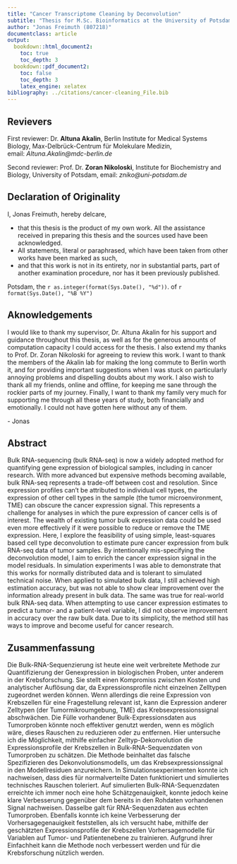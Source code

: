 ```yaml
---
title: "Cancer Transcriptome Cleaning by Deconvolution"
subtitle: "Thesis for M.Sc. Bioinformatics at the University of Potsdam"
author: "Jonas Freimuth (807218)"
documentclass: article
output:
  bookdown::html_document2:
    toc: true
    toc_depth: 3
  bookdown::pdf_document2:
    toc: false
    toc_depth: 3
    latex_engine: xelatex
bibliography: ../citations/cancer-cleaning_File.bib
---
```


\vspace*{\fill}

## Revievers {.unlisted .unnumbered}

First reviewer: Dr. **Altuna Akalin**, Berlin Institute for Medical Systems
Biology, Max-Delbrück-Centrum für Molekulare Medizin,
email:&nbsp;*Altuna.Akalin@mdc-berlin.de*

Second reviewer: Prof. Dr. **Zoran Nikoloski**, Institute for Biochemistry and
Biology, University of Potsdam, email:&nbsp;*zniko@uni-potsdam.de*

\newpage

## Declaration of Originality {.unnumbered}

I, Jonas Freimuth, hereby delcare,

* that this thesis is the product of my own work. All the assistance received in
  preparing this thesis and the sources used have been acknowledged.
* All statements, literal or paraphrased, which have been taken from other works
  have been marked as such,
* and that this work is not in its entirety, nor in substantial parts, part of
  another examination procedure, nor has it been previously published.

Potsdam, the `r as.integer(format(Sys.Date(), "%d"))`. of
`r format(Sys.Date(), "%B %Y")`

\newpage

## Aknowledgements {.unnumbered}

I would like to thank my supervisor, Dr. Altuna Akalin for his support and
guidance throughout this thesis, as well as for the generous amounts of
computation capacity I could access for the thesis. I also extend my thanks to
Prof. Dr. Zoran Nikoloski for agreeing to review this work. I want to thank the
members of the Akalin lab for making the long commute to Berlin worth it, and
for providing important suggestions when I was stuck on particularly annoying
problems and dispelling doubts about my work. I also wish to thank all my
friends, online and offline, for keeping me sane through the rockier parts of my
journey. Finally, I want to thank my family very much for supporting me through
all these years of study, both financially and emotionally. I could not have
gotten here without any of them.

\- Jonas

\newpage

## Abstract {.unnumbered}

Bulk RNA-sequencing (bulk RNA-seq) is now a widely adopted method for
quantifying gene expression of biological samples, including in cancer research.
With more advanced but expensive methods becoming available, bulk RNA-seq
represents a trade-off between cost and resolution. Since expression profiles
can't be attributed to individual cell types, the expression of other cell types
in the sample (the tumor microenvironment, TME) can obscure the cancer
expression signal. This represents a challenge for analyses in which the pure
expression of cancer cells is of interest. The wealth of existing tumor bulk
expression data could be used even more effectively if it were possible to
reduce or remove the TME expression. Here, I explore the feasibility of using
simple, least-squares based cell type deconvolution to estimate pure cancer
expression from bulk RNA-seq data of tumor samples. By intentionally
mis-specifying the deconvolution model, I aim to enrich the cancer expression
signal in the model residuals. In simulation experiments I was able to
demonstrate that this works for normally distributed data and is tolerant to
simulated technical noise. When applied to simulated bulk data, I still achieved
high estimation accuracy, but was not able to show clear improvement over the
information already present in bulk data. The same was true for real-world bulk
RNA-seq data. When attempting to use cancer expression estimates to predict a
tumor- and a patient-level variable, I did not observe improvement in accuracy
over the raw bulk data. Due to its simplicity, the method still has ways to
improve and become useful for cancer research.

\newpage

## Zusammenfassung {.unnumbered}

Die Bulk-RNA-Sequenzierung ist heute eine weit verbreitete Methode zur
Quantifizierung der Genexpression in biologischen Proben, unter anderem in der
Krebsforschung. Sie stellt einen Kompromiss zwischen Kosten und analytischer
Auflösung dar, da Expressionsprofile nicht einzelnen Zelltypen zugeordnet werden
können. Wenn allerdings die reine Expression von Krebszellen für eine
Fragestellung relevant ist, kann die Expression anderer Zelltypen (der
Tumormikroumgebung, TME) das Krebsexpressionssignal abschwächen. Die Fülle
vorhandener Bulk-Expressionsdaten aus Tumorproben könnte noch effektiver genutzt
werden, wenn es möglich wäre, dieses Rauschen zu reduzieren oder zu entfernen.
Hier untersuche ich die Möglichkeit, mithilfe einfacher Zelltyp-Dekonvolution
die Expressionsprofile der Krebszellen in Bulk-RNA-Sequenzdaten von Tumorproben
zu schätzen. Die Methode beinhaltet das falsche Spezifizieren des
Dekonvolutionsmodells, um das Krebsexpressionssignal in den Modellresiduen
anzureichern. In Simulationsexperimenten konnte ich nachweisen, dass dies für
normalverteilte Daten funktioniert und simuliertes technisches Rauschen
toleriert. Auf simulierten Bulk-RNA-Sequenzdaten erreichte ich immer noch eine
hohe Schätzgenauigkeit, konnte jedoch keine klare Verbesserung gegenüber dem
bereits in den Rohdaten vorhandenen Signal nachweisen. Dasselbe galt für
RNA-Sequenzdaten aus echten Tumorproben. Ebenfalls konnte ich keine Verbesserung
der Vorhersagegenauigkeit feststellen, als ich versucht habe, mithilfe der
geschätzten Expressionsprofile der Krebszellen Vorhersagemodelle für Variablen
auf Tumor- und Patientenebene zu trainieren. Aufgrund ihrer Einfachheit kann die
Methode noch verbessert werden und für die Krebsforschung nützlich werden.

\newpage

\tableofcontents

\newpage

\listoffigures

\newpage

\listoftables

\newpage
